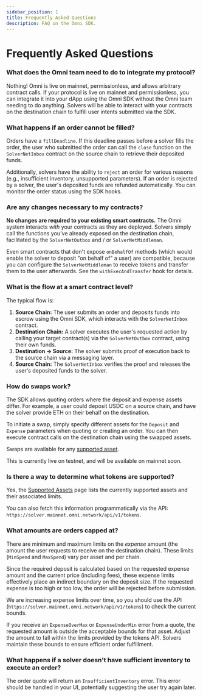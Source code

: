 ```yaml
---
sidebar_position: 1
title: Frequently Asked Questions
description: FAQ on the Omni SDK.
---
```


# Frequently Asked Questions

### What does the Omni team need to do to integrate my protocol?

Nothing! Omni is live on mainnet, permissionless, and allows arbitrary contract calls. If your protocol is live on mainnet and permissionless, you can integrate it into your dApp using the Omni SDK without the Omni team needing to do anything. Solvers will be able to interact with your contracts on the destination chain to fulfill user intents submitted via the SDK.

### What happens if an order cannot be filled?

Orders have a `fillDeadline`. If this deadline passes before a solver fills the order, the user who submitted the order can call the `close` function on the `SolverNetInbox` contract on the source chain to retrieve their deposited funds.

Additionally, solvers have the ability to `reject` an order for various reasons (e.g., insufficient inventory, unsupported parameters). If an order is rejected by a solver, the user's deposited funds are refunded automatically. You can monitor the order status using the SDK hooks.

### Are any changes necessary to my contracts?

**No changes are required to your existing smart contracts.** The Omni system interacts *with* your contracts as they are deployed. Solvers simply call the functions you've already exposed on the destination chain, facilitated by the `SolverNetOutbox` and / or `SolverNetMiddleman`.

Even smart contracts that don't expose `onBehalfOf` methods (which would enable the solver to deposit "on behalf of" a user) are compatible, because you can configure the `SolverNetMiddleman` to receive tokens and transfer them to the user afterwards. See the `withExecAndTransfer` hook for details.

### What is the flow at a smart contract level?

The typical flow is:

1.  **Source Chain:** The user submits an order and deposits funds into escrow using the Omni SDK, which interacts with the `SolverNetInbox` contract.
2.  **Destination Chain:** A solver executes the user's requested action by calling your target contract(s) via the `SolverNetOutbox` contract, using their own funds.
3.  **Destination -> Source:** The solver submits proof of execution back to the source chain via a messaging layer.
4.  **Source Chain:** The `SolverNetInbox` verifies the proof and releases the user's deposited funds to the solver.

### How do swaps work?

The SDK allows quoting orders where the deposit and expense assets differ. For example, a user could deposit USDC on a source chain, and have the solver provide ETH on their behalf on the destination.

To initiate a swap, simply specify different assets for the `Deposit` and `Expense` parameters when quoting or creating an order. You can then execute contract calls on the destination chain using the swapped assets.

Swaps are available for any [supported asset](/sdk/supported-assets.mdx).

This is currently live on testnet, and will be available on mainnet soon.

### Is there a way to determine what tokens are supported?

Yes, the [Supported Assets](./supported-assets.mdx) page lists the currently supported assets and their associated limits.

You can also fetch this information programmatically via the API: `https://solver.mainnet.omni.network/api/v1/tokens`.

### What amounts are orders capped at?

There are minimum and maximum limits on the *expense* amount (the amount the user requests to receive on the destination chain). These limits (`MinSpend` and `MaxSpend`) vary per asset and per chain.

Since the required deposit is calculated based on the requested expense amount and the current price (including fees), these expense limits effectively place an indirect boundary on the deposit size. If the requested expense is too high or too low, the order will be rejected before submission.

We are increasing expense limits over time, so you should use the API (`https://solver.mainnet.omni.network/api/v1/tokens`) to check the current bounds.

If you receive an `ExpenseOverMax` or `ExpenseUnderMin` error from a quote, the requested amount is outside the acceptable bounds for that asset. Adjust the amount to fall within the limits provided by the tokens API. Solvers maintain these bounds to ensure efficient order fulfillment.

### What happens if a solver doesn't have sufficient inventory to execute an order?

The order quote will return an `InsufficientInventory` error. This error should be handled in your UI, potentially suggesting the user try again later.
